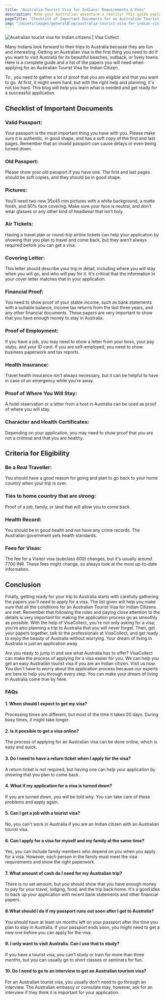 ```yaml
---
title: "Australia Tourist Visa for Indians: Requirements & Fees"
description: Make your Australian adventure a reality! This guide explains the cost & the ways to get an Australian tourist visa for Indian citizens in easy steps.
pageTitle: "Checklist of Important Documents for an Australian Tourist Visa for Indian Citizens"
img: "/assets/images/generalBlog/australia-tourist-visa-for-indian-citizens.webp"
---
```


<BlogContentHero className="mt-0">
    <img
        src="/assets/images/generalBlog/australia-tourist-visa-for-indian-citizens.webp"
        alt="Australian tourist visa for Indian citizens | Visa Collect"
    />
</BlogContentHero>

Many Indians look forward to their trips to Australia because they are fun and interesting. Getting an Australian visa is the first thing you need to do if you want to visit Australia for its beautiful beaches, outback, or lively towns. Here is a complete guide and a list of the papers you will need when applying for an Australian Tourist Visa for Indian Citizen.

To <LinkText text="apply for an Australian tourist visa" href="/au"/> , you need to gather a lot of proof that you are eligible and that you want to go. At first, it might seem hard, but with the right help and planning, it's not too hard. This blog will help you learn what is needed and get ready for a successful application.

## Checklist of Important Documents

### Valid Passport:

Your passport is the most important thing you have with you. Please make sure it is authentic, in good shape, and has a soft copy of the first and last pages. Remember that an invalid passport can cause delays or even being turned down.

### Old Passport:

Please show your old passport if you have one. The first and last pages should be soft copies, and they should be in good shape.

### Pictures:

You'll need two new 35x45 mm pictures with a white background, a matte finish, and 80% face covering. Make sure your face is neutral, and don't wear glasses or any other kind of headwear that isn't holy.

### Air Tickets:

Having a travel plan or round-trip airline tickets can help your application by showing that you plan to travel and come back, but they aren't always required before you can get a visa.

### Covering Letter:

This letter should describe your trip in detail, including where you will stay when you will go, and who will pay for it. It's critical that the information in your cover letter matches that in your application.

### Financial Proof:

You need to show proof of your stable income, such as bank statements with a suitable balance, income tax returns from the last three years, and any other financial documents. These papers are very important to show that you have enough money to stay in Australia.

### Proof of Employment:

If you have a job, you may need to show a letter from your boss, your pay stubs, and your ID card. If you are self-employed, you need to show business paperwork and tax reports.

### Health Insurance:

Travel health insurance isn't always necessary, but it can be helpful to have in case of an emergency while you're away.

### Proof of Where You Will Stay:

A hotel reservation or a letter from a host in Australia can be used as proof of where you will stay.

### Character and Health Certificates:

Depending on your application, you may need to show proof that you are not a criminal and that you are healthy.

## Criteria for Eligibility

### Be a Real Traveller:

You should have a good reason for going and plan to go back to your home country when your trip is over.

### Ties to home country that are strong:

Proof of a job, family, or land that will allow you to come back.

### Health Record:

You should be in good health and not have any crime records. The Australian government sets health standards.

### Fees for Visas:

The fee for a Visitor visa (subclass 600) changes, but it's usually around 7700 INR. These fees might change, so always look at the most up-to-date information.

## Conclusion

Finally, getting ready for your trip to Australia starts with carefully gathering the papers you'll need to apply for a visa. The list given will help you make sure that all the conditions for an Australian Tourist Visa for Indian Citizens are met. Remember that following the rules and paying close attention to the details is very important for making the application process go as smoothly as possible. With the help of VisaCollect, you're not only asking for a visa; you're also planning a trip to Australia that you will never forget. Then, get your papers together, talk to the professionals at VisaCollect, and get ready to enjoy the beauty of Australia without worrying. Your dream of living in Australia is just an application away.

Are you ready to jump in and see what Australia has to offer? VisaCollect can make the process of applying for a visa easier for you. We can help you get an easy Australian tourist visa if you are an Indian citizen. Visit us now. You don't have to worry about the application process because our experts are here to help you through every step. You can make your dream of living in Australia come true by <LinkText text="applying with VisaCollect" href="/"/> here.

### FAQs

#### 1. When should I expect to get my visa?

Processing times are different, but most of the time it takes 20 days. During busy times, it might take longer.

#### 2. Is it possible to get a visa online?

The process of applying for an Australian visa can be done online, which is easy and quick.

#### 3. Do I need to have a return ticket when I apply for the visa?

A return ticket is not required, but having one can help your application by showing that you plan to come back.

#### 4. What if my application for a visa is turned down?

If you are turned down, you will be told why. You can take care of these problems and apply again.

#### 5. Can I get a job with a tourist visa?

No, you can't work in Australia if you are an Indian citizen with an Australian tourist visa.

#### 6. Can I apply for a visa for myself and my family at the same time?

Yes, you can include family members who depend on you when you apply for a visa. However, each person in the family must meet the visa requirements and show the right paperwork.

#### 7. What amount of cash do I need for my Australian trip?

There is no set amount, but you should show that you have enough money to pay for your travel, lodging, food, and the trip back home. It's a good idea to back up your application with recent bank statements and other financial papers.

#### 8.What should I do if my passport runs out soon after I get to Australia?

You should have at least six months left on your passport after the time you plan to stay in Australia. If your passport ends soon, you might need to get a new one before you can apply for the visa.

#### 9. I only want to visit Australia. Can I use that to study?

If you have a tourist visa, you can't study or train for more than three months, but you can usually go to short classes or seminars for fun.

#### 10. Do I need to go to an interview to get an Australian tourism visa?

For an Australian tourist visa, you usually don't need to go through an interview. The Australian embassy or consulate may, however, ask for an interview if they think it is important for your application.
